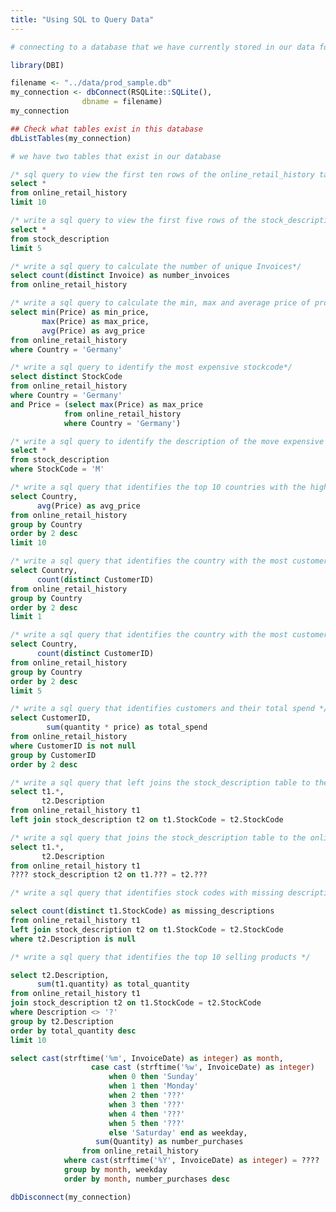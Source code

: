 ```yaml
---
title: "Using SQL to Query Data"
---
```


```r
# connecting to a database that we have currently stored in our data folder

library(DBI)

filename <- "../data/prod_sample.db"
my_connection <- dbConnect(RSQLite::SQLite(),
                dbname = filename)
my_connection
```


```r
## Check what tables exist in this database
dbListTables(my_connection)

# we have two tables that exist in our database
```


```sql
/* sql query to view the first ten rows of the online_retail_history table - be sure to pass in the connection */
select *
from online_retail_history
limit 10
```

```sql
/* write a sql query to view the first five rows of the stock_description table - be sure to pass in the connection */
select *
from stock_description
limit 5
```
```sql
/* write a sql query to calculate the number of unique Invoices*/
select count(distinct Invoice) as number_invoices
from online_retail_history
```
```sql
/* write a sql query to calculate the min, max and average price of products sold in Germany*/
select min(Price) as min_price,
       max(Price) as max_price,
       avg(Price) as avg_price
from online_retail_history
where Country = 'Germany'
```
```sql
/* write a sql query to identify the most expensive stockcode*/
select distinct StockCode
from online_retail_history
where Country = 'Germany'
and Price = (select max(Price) as max_price
            from online_retail_history
            where Country = 'Germany')
```
```sql
/* write a sql query to identify the description of the move expensive stockcode in Germany? */
select *
from stock_description
where StockCode = 'M'
```

```sql
/* write a sql query that identifies the top 10 countries with the highest average price of goods sold */
select Country,
      avg(Price) as avg_price
from online_retail_history 
group by Country
order by 2 desc
limit 10
```

```sql
/* write a sql query that identifies the country with the most customers */
select Country,
      count(distinct CustomerID)
from online_retail_history 
group by Country
order by 2 desc
limit 1
```
```sql
/* write a sql query that identifies the country with the most customers */
select Country,
      count(distinct CustomerID)
from online_retail_history 
group by Country
order by 2 desc
limit 5
```


```sql
/* write a sql query that identifies customers and their total spend */
select CustomerID,
        sum(quantity * price) as total_spend
from online_retail_history 
where CustomerID is not null
group by CustomerID
order by 2 desc
```
```sql
/* write a sql query that left joins the stock_description table to the online_retail_history table  */
select t1.*,
       t2.Description
from online_retail_history t1
left join stock_description t2 on t1.StockCode = t2.StockCode
```
```sql
/* write a sql query that joins the stock_description table to the online_retail_history table  */
select t1.*,
       t2.Description
from online_retail_history t1
???? stock_description t2 on t1.??? = t2.???
```

```sql
/* write a sql query that identifies stock codes with missing description */

select count(distinct t1.StockCode) as missing_descriptions
from online_retail_history t1
left join stock_description t2 on t1.StockCode = t2.StockCode
where t2.Description is null
```
```sql
/* write a sql query that identifies the top 10 selling products */

select t2.Description,
      sum(t1.quantity) as total_quantity
from online_retail_history t1
join stock_description t2 on t1.StockCode = t2.StockCode
where Description <> '?'
group by t2.Description
order by total_quantity desc
limit 10
```
```sql

select cast(strftime('%m', InvoiceDate) as integer) as month,
                  case cast (strftime('%w', InvoiceDate) as integer)
                      when 0 then 'Sunday'
                      when 1 then 'Monday'
                      when 2 then '???'
                      when 3 then '???'
                      when 4 then '???'
                      when 5 then '???'
                      else 'Saturday' end as weekday,
                   sum(Quantity) as number_purchases
                from online_retail_history
            where cast(strftime('%Y', InvoiceDate) as integer) = ????
            group by month, weekday
            order by month, number_purchases desc
```


```r
dbDisconnect(my_connection)
```



